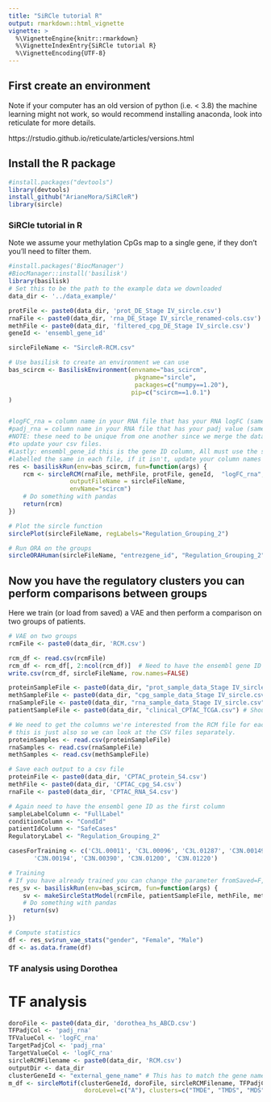 ```yaml
---
title: "SiRCle tutorial R"
output: rmarkdown::html_vignette
vignette: >
  %\VignetteEngine{knitr::rmarkdown}
  %\VignetteIndexEntry{SiRCle tutorial R}
  %\VignetteEncoding{UTF-8}
---
```


## First create an environment 

Note if your computer has an old version of python (i.e. < 3.8) the machine learning might not work, so would recommend installing anaconda, look into reticulate for more details.

https://rstudio.github.io/reticulate/articles/versions.html

## Install the R package

```r
#install.packages("devtools")
library(devtools)
install_github("ArianeMora/SiRCleR")
library(sircle)
```

### SiRCle tutorial in R

Note we assume your methylation CpGs map to a single gene, if they don't  you'll need to filter them.

```r
#install.packages('BiocManager')
#BiocManager::install('basilisk')
library(basilisk)
# Set this to be the path to the example data we downloaded
data_dir <- '../data_example/'

protFile <- paste0(data_dir, 'prot_DE_Stage IV_sircle.csv')
rnaFile <- paste0(data_dir, 'rna_DE_Stage IV_sircle_renamed-cols.csv')
methFile <- paste0(data_dir, 'filtered_cpg_DE_Stage IV_sircle.csv')
geneId <- 'ensembl_gene_id'

sircleFileName <- "SircleR-RCM.csv"

# Use basilisk to create an environment we can use
bas_scircm <- BasiliskEnvironment(envname="bas_scircm",
                                   pkgname="sircle",
                                   packages=c("numpy==1.20"),
                                  pip=c("scircm==1.0.1")
)


#logFC_rna = column name in your RNA file that has your RNA logFC (same for the protein and CpG)
#padj_rna = column name in your RNA file that has your padj value (same for protein and CpG)
#NOTE: these need to be unique from one another since we merge the datasets, if they aren't, you need
#to update your csv files.
#Lastly: ensembl_gene_id this is the gene ID column, All must use the same identifier, and this must be
#labelled the same in each file, if it isn't, update your column names before running.
res <- basiliskRun(env=bas_scircm, fun=function(args) {
    rcm <- sircleRCM(rnaFile, methFile, protFile, geneId,  "logFC_rna", "padj_rna", "CpG_Beta_diff", "padj_meth", "logFC_protein", "padj_protein",
                 outputFileName = sircleFileName, 
                 envName="scircm")
    # Do something with pandas
    return(rcm)
})

# Plot the sircle function
sirclePlot(sircleFileName, regLabels="Regulation_Grouping_2") 

# Run ORA on the groups
sircleORAHuman(sircleFileName, "entrezgene_id", "Regulation_Grouping_2")


```
## Now you have the regulatory clusters you can perform comparisons between groups

Here we train (or load from saved) a VAE and then perform a comparison on two groups of patients.


```r
# VAE on two groups
rcmFile <- paste0(data_dir, 'RCM.csv')

rcm_df <- read.csv(rcmFile)
rcm_df <- rcm_df[, 2:ncol(rcm_df)]  # Need to have the ensembl gene ID as the first column
write.csv(rcm_df, sircleFileName, row.names=FALSE)

proteinSampleFile <- paste0(data_dir, "prot_sample_data_Stage IV_sircle.csv")
methSampleFile <- paste0(data_dir, "cpg_sample_data_Stage IV_sircle.csv")
rnaSampleFile <- paste0(data_dir, "rna_sample_data_Stage IV_sircle.csv")
patientSampleFile <- paste0(data_dir, "clinical_CPTAC_TCGA.csv") # Should include all patients

# We need to get the columns we're interested from the RCM file for each 
# this is just also so we can look at the CSV files separately.
proteinSamples <- read.csv(proteinSampleFile)
rnaSamples <- read.csv(rnaSampleFile)
methSamples <- read.csv(methSampleFile)

# Save each output to a csv file 
proteinFile <- paste0(data_dir, 'CPTAC_protein_S4.csv')
methFile <- paste0(data_dir, 'CPTAC_cpg_S4.csv')
rnaFile <- paste0(data_dir, 'CPTAC_RNA_S4.csv')

# Again need to have the ensembl gene ID as the first column
sampleLabelColumn <- "FullLabel"
conditionColumn <- "CondId"
patientIdColumn <- "SafeCases"
RegulatoryLabel <- "Regulation_Grouping_2"

casesForTraining <- c('C3L.00011', 'C3L.00096', 'C3L.01287', 'C3N.00149', 'C3N.00150',
       'C3N.00194', 'C3N.00390', 'C3N.01200', 'C3N.01220')

# Training
# If you have already trained you can change the parameter fromSaved=F,  to fromSaved=T in the function
res_sv <- basiliskRun(env=bas_scircm, fun=function(args) {
    sv <- makeSircleStatModel(rcmFile, patientSampleFile, methFile, methSampleFile, rnaFile, rnaSampleFile, proteinFile, proteinSampleFile, sampleLabelColumn, conditionColumn, patientIdColumn, NULL, RegulatoryLabel, fromSaved=F,  casesForTraining=casesForTraining, outputFolder=data_dir, envName="scircm", runName="Rversion")
    # Do something with pandas
    return(sv)
})

# Compute statistics
df <- res_sv$run_vae_stats("gender", "Female", "Male")
df <- as.data.frame(df)
```

### TF analysis using Dorothea


# TF analysis
```r

doroFile <- paste0(data_dir, 'dorothea_hs_ABCD.csv')
TFPadjCol <- 'padj_rna'
TFValueCol <- 'logFC_rna'
TargetPadjCol <- 'padj_rna'
TargetValueCol <- 'logFC_rna'
sircleRCMFilename <- paste0(data_dir, 'RCM.csv')
outputDir <- data_dir
clusterGeneId <- "external_gene_name" # This has to match the gene names in doro file
m_df <- sircleMotif(clusterGeneId, doroFile, sircleRCMFilename, TFPadjCol, TFValueCol, TargetPadjCol, TargetValueCol, "Regulation_Grouping_2",
                     doroLevel=c("A"), clusters=c("TMDE", "TMDS", "MDS", "MDE", "TPDE", "TPDS"), TFInDataset=F, outputDir='.', plotOn=T)
```



